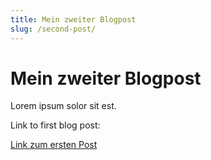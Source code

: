```yaml
---
title: Mein zweiter Blogpost
slug: /second-post/
---
```


# Mein zweiter Blogpost

Lorem ipsum solor sit est.

Link to first blog post:

[Link zum ersten Post](/first-post)